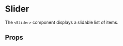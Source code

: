 


<Meta title="synth-ui|Slider" component={Slider} />

# Slider

The `<Slider>` component displays a slidable list of items.

<Preview withToolbar>
  <Story name="intro">
    <div>
      <Slider itemsToShow={4}>
        <ArtistCard
          artist={{
            avatar: avatarVertical,
            genres: [
              {
                id: '02lsmxs',
                name: 'Proggesive Rock',
              },
              {
                id: 'x92os5a',
                name: 'Melodic Metalcore',
              },
            ],
            id: 'os312sk',
            rating: 2,
            stageName: '1 The Rock Group',
          }}
        />
        <ArtistCard
          artist={{
            avatar: avatarHorizontal,
            genres: [
              {
                id: '02lsmxs',
                name: 'Proggesive Rock',
              },
              {
                id: 'x92os5a',
                name: 'Melodic Metalcore',
              },
            ],
            id: 'os312sk',
            rating: 2,
            stageName: '2 The Rock Group',
          }}
        />
        <ArtistCard
          artist={{
            avatar: avatarVertical,
            genres: [
              {
                id: '02lsmxs',
                name: 'Proggesive Rock',
              },
              {
                id: 'x92os5a',
                name: 'Melodic Metalcore',
              },
            ],
            id: 'os312sk',
            rating: 2,
            stageName: '3 The Rock Group',
          }}
        />
        <ArtistCard
          artist={{
            avatar: avatarHorizontal,
            genres: [
              {
                id: '02lsmxs',
                name: 'Proggesive Rock',
              },
              {
                id: 'x92os5a',
                name: 'Melodic Metalcore',
              },
            ],
            id: 'os312sk',
            rating: 2,
            stageName: '4 The Rock Group',
          }}
        />
        <ArtistCard
          artist={{
            avatar: avatarVertical,
            genres: [
              {
                id: '02lsmxs',
                name: 'Proggesive Rock',
              },
              {
                id: 'x92os5a',
                name: 'Melodic Metalcore',
              },
            ],
            id: 'os312sk',
            rating: 2,
            stageName: '5 The Rock Group',
          }}
        />
        <ArtistCard
          artist={{
            avatar: avatarHorizontal,
            genres: [
              {
                id: '02lsmxs',
                name: 'Proggesive Rock',
              },
              {
                id: 'x92os5a',
                name: 'Melodic Metalcore',
              },
            ],
            id: 'os312sk',
            rating: 2,
            stageName: '6 The Rock Group',
          }}
        />
      </Slider>
      <Spacer bottom scale={3} />
      <Slider itemsToShow={3}>
        <ArtistCard
          artist={{
            avatar: avatarVertical,
            genres: [
              {
                id: '02lsmxs',
                name: 'Proggesive Rock',
              },
              {
                id: 'x92os5a',
                name: 'Melodic Metalcore',
              },
            ],
            id: 'os312sk',
            rating: 2,
            stageName: '1 The Rock Group',
          }}
        />
        <ArtistCard
          artist={{
            avatar: avatarHorizontal,
            genres: [
              {
                id: '02lsmxs',
                name: 'Proggesive Rock',
              },
              {
                id: 'x92os5a',
                name: 'Melodic Metalcore',
              },
            ],
            id: 'os312sk',
            rating: 2,
            stageName: '2 The Rock Group',
          }}
        />
        <ArtistCard
          artist={{
            avatar: avatarVertical,
            genres: [
              {
                id: '02lsmxs',
                name: 'Proggesive Rock',
              },
              {
                id: 'x92os5a',
                name: 'Melodic Metalcore',
              },
            ],
            id: 'os312sk',
            rating: 2,
            stageName: '3 The Rock Group',
          }}
        />
        <ArtistCard
          artist={{
            avatar: avatarHorizontal,
            genres: [
              {
                id: '02lsmxs',
                name: 'Proggesive Rock',
              },
              {
                id: 'x92os5a',
                name: 'Melodic Metalcore',
              },
            ],
            id: 'os312sk',
            rating: 2,
            stageName: '4 The Rock Group',
          }}
        />
        <ArtistCard
          artist={{
            avatar: avatarVertical,
            genres: [
              {
                id: '02lsmxs',
                name: 'Proggesive Rock',
              },
              {
                id: 'x92os5a',
                name: 'Melodic Metalcore',
              },
            ],
            id: 'os312sk',
            rating: 2,
            stageName: '5 The Rock Group',
          }}
        />
        <ArtistCard
          artist={{
            avatar: avatarHorizontal,
            genres: [
              {
                id: '02lsmxs',
                name: 'Proggesive Rock',
              },
              {
                id: 'x92os5a',
                name: 'Melodic Metalcore',
              },
            ],
            id: 'os312sk',
            rating: 2,
            stageName: '6 The Rock Group',
          }}
        />
        <ArtistCard
          artist={{
            avatar: avatarVertical,
            genres: [
              {
                id: '02lsmxs',
                name: 'Proggesive Rock',
              },
              {
                id: 'x92os5a',
                name: 'Melodic Metalcore',
              },
            ],
            id: 'os312sk',
            rating: 2,
            stageName: '7 The Rock Group',
          }}
        />
      </Slider>
    </div>
  </Story>
</Preview>

## Props

<Props of={Slider} />
